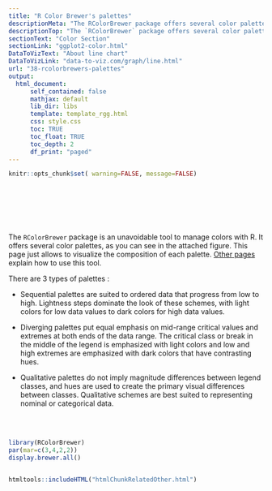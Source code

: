 ```yaml
---
title: "R Color Brewer's palettes"
descriptionMeta: "The RColorBrewer package offers several color palette for R. This post displays all of them to help you pick the right one."
descriptionTop: "The `RColorBrewer` package offers several color palette for R. This post displays all of them to help you pick the right one."
sectionText: "Color Section"
sectionLink: "ggplot2-color.html"
DataToVizText: "About line chart"
DataToVizLink: "data-to-viz.com/graph/line.html"
url: "38-rcolorbrewers-palettes"
output:
  html_document:
      self_contained: false    
      mathjax: default
      lib_dir: libs
      template: template_rgg.html
      css: style.css
      toc: TRUE
      toc_float: TRUE
      toc_depth: 2
      df_print: "paged"
---
```



```r
knitr::opts_chunk$set( warning=FALSE, message=FALSE)
```

<div class="container" style="padding-top: 80px">



<div class = "row">

<div class = "col-md-6  col-sm-12 align-self-center">

The `RColorBrewer` package is an unavoidable tool to manage colors with R. It offers several color palettes, as you can see in the attached figure. This page just allows to visualize the composition of each palette. [Other pages](ggplot2-color.html) explain how to use this tool.

There are 3 types of palettes :

- Sequential palettes are suited to ordered data that progress from low to high.  Lightness steps dominate the look of these schemes, with light colors for low data values to dark colors for high data values.

- Diverging palettes put equal emphasis on mid-range critical values and extremes at both ends of the data range. The critical class or break in the middle of the legend is emphasized with light colors and low and high extremes are emphasized with dark colors that have contrasting hues.

- Qualitative palettes do not imply magnitude differences between legend classes, and hues are used to create the primary visual differences between classes.  Qualitative schemes are best suited to representing nominal or categorical data.

</div>

<br><br>

<div class = "col-md-6  col-sm-12">

```r
library(RColorBrewer)
par(mar=c(3,4,2,2))
display.brewer.all()
```

</div>
</div>


```r
```




<!-- Close container -->
</div>




```r
htmltools::includeHTML("htmlChunkRelatedOther.html")
```
